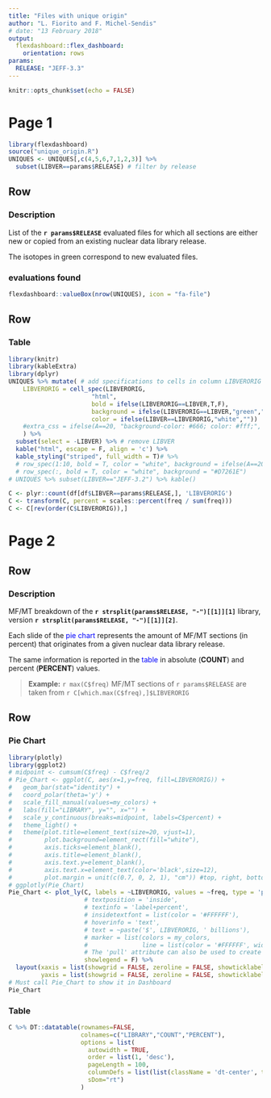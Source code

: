 ```yaml
---
title: "Files with unique origin"
author: "L. Fiorito and F. Michel-Sendis"
# date: "13 February 2018"
output: 
  flexdashboard::flex_dashboard:
    orientation: rows
params:
  RELEASE: "JEFF-3.3"
---
```


```r
knitr::opts_chunk$set(echo = FALSE)
```

Page 1
=====================================

```r
library(flexdashboard)
source("unique_origin.R")
UNIQUES <- UNIQUES[,c(4,5,6,7,1,2,3)] %>%
  subset(LIBVER==params$RELEASE) # filter by release
```

Row {data-height=200}
-------------------------------------

### Description

List of the **`r params$RELEASE`** evaluated files for which all sections are either new or copied from an existing nuclear data library release.

The isotopes in <span style="backgroundcolor:green;">green</span> correspond to new evaluated files.

### evaluations found
```r
flexdashboard::valueBox(nrow(UNIQUES), icon = "fa-file")
```


Row {data-height=800}
-------------------------------------

### Table
```r
library(knitr)
library(kableExtra)
library(dplyr)
UNIQUES %>% mutate( # add specifications to cells in column LIBVERORIG
    LIBVERORIG = cell_spec(LIBVERORIG, 
                       "html",
                       bold = ifelse(LIBVERORIG==LIBVER,T,F),
                       background = ifelse(LIBVERORIG==LIBVER,"green",""), 
                       color = ifelse(LIBVER==LIBVERORIG,"white",""))
    #extra_css = ifelse(A==20, "background-color: #666; color: #fff;", ""))
    ) %>%
  subset(select = -LIBVER) %>% # remove LIBVER
  kable("html", escape = F, align = 'c') %>%
  kable_styling("striped", full_width = T)# %>%
  # row_spec(1:10, bold = T, color = "white", background = ifelse(A==20,"#D7261E","#fff"))
  # row_spec(:, bold = T, color = "white", background = "#D7261E")
# UNIQUES %>% subset(LIBVER=="JEFF-3.2") %>% kable()
```

```r
C <- plyr::count(df[df$LIBVER==params$RELEASE,], 'LIBVERORIG')
C <- transform(C, percent = scales::percent(freq / sum(freq)))
C <- C[rev(order(C$LIBVERORIG)),]
```


Page 2
=====================================

Row {data-height=200}
-------------------------------------

### Description

MF/MT breakdown of the **`r strsplit(params$RELEASE, "-")[[1]][1]`** library, version **`r strsplit(params$RELEASE, "-")[[1]][2]`**.

Each slide of the <span style="color:blue">pie chart</span> represents the amount of MF/MT sections (in percent) that originates from a given nuclear data library release.

The same information is reported in the <span style="color:blue">table</span> in absolute (**COUNT**) and percent (**PERCENT**) values.

> **Example:** `r max(C$freq)` MF/MT sections of `r params$RELEASE` are taken from `r C[which.max(C$freq),]$LIBVERORIG`

Row {data-height=800}
-------------------------------------

### Pie Chart
```r
library(plotly)
library(ggplot2)
# midpoint <- cumsum(C$freq) - C$freq/2
# Pie_Chart <- ggplot(C, aes(x=1,y=freq, fill=LIBVERORIG)) +
#   geom_bar(stat="identity") +
#   coord_polar(theta='y') +
#   scale_fill_manual(values=my_colors) +
#   labs(fill="LIBRARY", y="", x="") +
#   scale_y_continuous(breaks=midpoint, labels=C$percent) +
#   theme_light() +
#   theme(plot.title=element_text(size=20, vjust=1),
#         plot.background=element_rect(fill="white"),
#         axis.ticks=element_blank(),
#         axis.title=element_blank(),
#         axis.text.y=element_blank(),
#         axis.text.x=element_text(color='black',size=12),
#         plot.margin = unit(c(0.7, 0, 2, 1), "cm")) #top, right, bottom, left
# ggplotly(Pie_Chart)
Pie_Chart <- plot_ly(C, labels = ~LIBVERORIG, values = ~freq, type = 'pie',
                     # textposition = 'inside',
                     # textinfo = 'label+percent',
                     # insidetextfont = list(color = '#FFFFFF'),
                     # hoverinfo = 'text',
                     # text = ~paste('$', LIBVERORIG, ' billions'),
                     # marker = list(colors = my_colors,
                     #               line = list(color = '#FFFFFF', width = 1)),
                     # The 'pull' attribute can also be used to create space between the sectors
                     showlegend = F) %>%
  layout(xaxis = list(showgrid = FALSE, zeroline = FALSE, showticklabels = FALSE),
         yaxis = list(showgrid = FALSE, zeroline = FALSE, showticklabels = FALSE))
# Must call Pie_Chart to show it in Dashboard
Pie_Chart
```


### Table
```r
C %>% DT::datatable(rownames=FALSE,
                    colnames=c("LIBRARY","COUNT","PERCENT"),
                    options = list(
                      autowidth = TRUE,
                      order = list(1, 'desc'),
                      pageLength = 100,
                      columnDefs = list(list(className = 'dt-center', targets = 1:2)),
                      sDom="rt")
                    )
```

